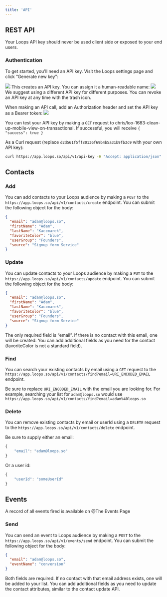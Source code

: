 ```yaml
---
title: 'API'
---
```


## REST API

<Warning>
  Your Loops API key should never be used client side or exposed to your end
  users.
</Warning>

### Authentication

To get started, you'll need an API key. Visit the Loops settings page and click “Generate new key”:

![](/images/authentication-1.png)
This creates an API key. You can assign it a human-readable name:
![](/images/authentication-2.png)
We suggest using a different API key for different purposes. You can revoke an API key at any time with the trash icon.

When making an API call, add an Authorization header and set the API key as a Bearer token:
![](/images/authentication-3.png)

You can test your API key by making a `GET` request to chris/loo-1683-clean-up-mobile-view-on-transactional. If successful, you will receive `{ "success": true }`

As a Curl request (replace `d2d561f5ff80136f69b4b5a31b9fb3c9` with your own API key):

```bash
curl https://app.loops.so/api/v1/api-key -H "Accept: application/json" -H "Authorization: Bearer d2d561f5ff80136f69b4b5a31b9fb3c9"
```

## Contacts

### Add

You can add contacts to your Loops audience by making a `POST` to the `https://app.loops.so/api/v1/contacts/create` endpoint. You can submit the following object for the body:

```json
{
  "email": "adam@loops.so",
  "firstName": "Adam",
  "lastName": "Kaczmarek",
  "favoriteColor": "blue",
  "userGroup": "Founders",
  "source": "Signup form Service"
}
```

### Update

You can update contacts to your Loops audience by making a `PUT` to the `https://app.loops.so/api/v1/contacts/update` endpoint. You can submit the following object for the body:

```json
{
  "email": "adam@loops.so",
  "firstName": "Adam",
  "lastName": "Kaczmarek",
  "favoriteColor": "blue",
  "userGroup": "Founders",
  "source": "Signup form Service"
}
```

The only required field is “email”. If there is no contact with this email, one will be created. You can add additional fields as you need for the contact (favoriteColor is not a standard field).

### Find

You can search your existing contacts by email using a `GET` request to the `https://app.loops.so/api/v1/contacts/find?email=URI_ENCODED_EMAIL` endpoint.

Be sure to replace `URI_ENCODED_EMAIL` with the email you are looking for. For example, searching your list for `adam@loops.so` would use `https://app.loops.so/api/v1/contacts/find?email=adam%40loops.so`

### Delete

You can remove existing contacts by email or userId using a `DELETE` request to the `https://app.loops.so/api/v1/contacts/delete` endpoint.

Be sure to supply either an email:

```javascript
{
    "email": "adam@loops.so"
}
```

Or a user id:

```javascript
{
    "userId": "someUserId"
}
```

## Events

A record of all events fired is available on @The Events Page

### Send

You can send an event to Loops audience by making a `POST` to the `https://app.loops.so/api/v1/events/send` endpoint. You can submit the following object for the body:

```json
{
  "email": "adam@loops.so",
  "eventName": "conversion"
}
```

Both fields are required. If no contact with that email address exists, one will be added to your list. You can add additional fields as you need to update the contact attributes, similar to the contact update API.

